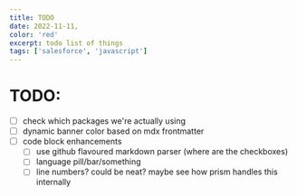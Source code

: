 ```yaml
---
title: TODO
date: 2022-11-11,
color: 'red'
excerpt: todo list of things
tags: ['salesforce', 'javascript']
---
```


# TODO:

- [ ] check which packages we're actually using
- [ ] dynamic banner color based on mdx frontmatter
- [ ] code block enhancements
  - [ ] use github flavoured markdown parser (where are the checkboxes)
  - [ ] language pill/bar/something
  - [ ] line numbers? could be neat? maybe see how prism handles this internally
